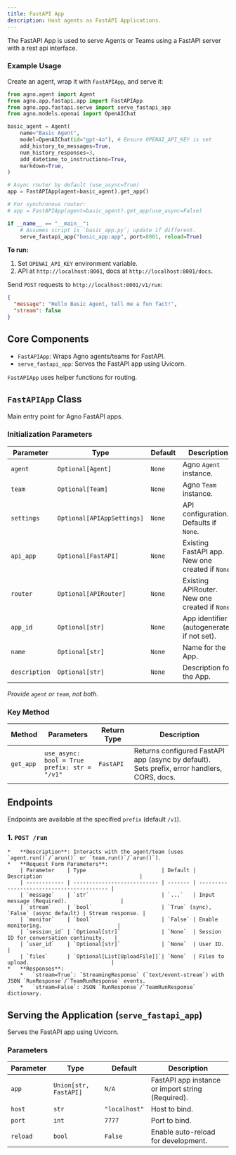 ```yaml
---
title: FastAPI App
description: Host agents as FastAPI Applications.
---
```



The FastAPI App is used to serve Agents or Teams using a FastAPI server with a rest api interface.

### Example Usage

Create an agent, wrap it with `FastAPIApp`, and serve it:

```python
from agno.agent import Agent
from agno.app.fastapi.app import FastAPIApp
from agno.app.fastapi.serve import serve_fastapi_app
from agno.models.openai import OpenAIChat

basic_agent = Agent(
    name="Basic Agent",
    model=OpenAIChat(id="gpt-4o"), # Ensure OPENAI_API_KEY is set
    add_history_to_messages=True,
    num_history_responses=3,
    add_datetime_to_instructions=True,
    markdown=True,
)

# Async router by default (use_async=True)
app = FastAPIApp(agent=basic_agent).get_app()

# For synchronous router:
# app = FastAPIApp(agent=basic_agent).get_app(use_async=False)

if __name__ == "__main__":
    # Assumes script is `basic_app.py`; update if different.
    serve_fastapi_app("basic_app:app", port=8001, reload=True)
```

**To run:**

1.  Set `OPENAI_API_KEY` environment variable.
2.  API at `http://localhost:8001`, docs at `http://localhost:8001/docs`.

Send `POST` requests to `http://localhost:8001/v1/run`:
```json
{
  "message": "Hello Basic Agent, tell me a fun fact!",
  "stream": false
}
```

## Core Components

- `FastAPIApp`: Wraps Agno agents/teams for FastAPI.
- `serve_fastapi_app`: Serves the FastAPI app using Uvicorn.

`FastAPIApp` uses helper functions for routing.

## `FastAPIApp` Class

Main entry point for Agno FastAPI apps.

### Initialization Parameters

| Parameter  | Type                      | Default | Description                                           |
| ---------- | ------------------------- | ------- | ----------------------------------------------------- |
| `agent`    | `Optional[Agent]`         | `None`  | Agno `Agent` instance.                                |
| `team`     | `Optional[Team]`          | `None`  | Agno `Team` instance.                                 |
| `settings` | `Optional[APIAppSettings]`| `None`  | API configuration. Defaults if `None`.                |
| `api_app`  | `Optional[FastAPI]`       | `None`  | Existing FastAPI app. New one created if `None`.    |
| `router`   | `Optional[APIRouter]`     | `None`  | Existing APIRouter. New one created if `None`.        |
| `app_id`    | `Optional[str]`           | `None`  | App identifier (autogenerated if not set).                         |
| `name`    | `Optional[str]`           | `None`  | Name for the App.                         |
| `description`    | `Optional[str]`           | `None`  |  Description for the App.                         |

*Provide `agent` or `team`, not both.*

### Key Method

| Method | Parameters | Return Type | Description |
|--------|------------|-------------|-------------|
| `get_app` | `use_async: bool = True`<br/>`prefix: str = "/v1"` | `FastAPI` | Returns configured FastAPI app (async by default). Sets prefix, error handlers, CORS, docs. |

## Endpoints

Endpoints are available at the specified `prefix` (default `/v1`).

### 1. `POST /run`
    *   **Description**: Interacts with the agent/team (uses `agent.run()`/`arun()` or `team.run()`/`arun()`).
    *   **Request Form Parameters**:
        | Parameter    | Type                        | Default | Description                               |
        | ------------ | --------------------------- | ------- | ----------------------------------------- |
        | `message`    | `str`                       | `...`   | Input message (Required).                 |
        | `stream`     | `bool`                      | `True` (sync), `False` (async default) | Stream response. |
        | `monitor`    | `bool`                      | `False` | Enable monitoring.                        |
        | `session_id` | `Optional[str]`             | `None`  | Session ID for conversation continuity.   |
        | `user_id`    | `Optional[str]`             | `None`  | User ID.                                  |
        | `files`      | `Optional[List[UploadFile]]`| `None`  | Files to upload.                          |
    *   **Responses**:
        *   `stream=True`: `StreamingResponse` (`text/event-stream`) with JSON `RunResponse`/`TeamRunResponse` events.
        *   `stream=False`: JSON `RunResponse`/`TeamRunResponse` dictionary.

## Serving the Application (`serve_fastapi_app`)

Serves the FastAPI app using Uvicorn.

### Parameters

| Parameter | Type                | Default     | Description                                        |
| --------- | ------------------- | ----------- | -------------------------------------------------- |
| `app`     | `Union[str, FastAPI]` | `N/A`       | FastAPI app instance or import string (Required). |
| `host`    | `str`               | `"localhost"` | Host to bind.                                      |
| `port`    | `int`               | `7777`      | Port to bind.                                      |
| `reload`  | `bool`              | `False`     | Enable auto-reload for development.                |
